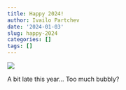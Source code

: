 ```yaml
---
title: Happy 2024!
author: Ivailo Partchev
date: '2024-01-03'
slug: happy-2024
categories: []
tags: []
---
```


![](img/dx24.jpeg)


A bit late this year... Too much bubbly?
